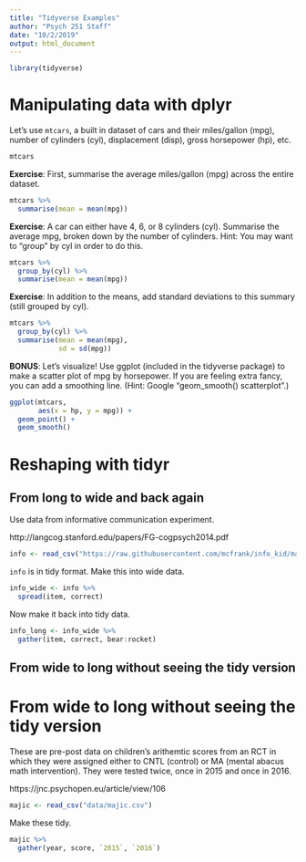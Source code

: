 ```yaml
---
title: "Tidyverse Examples"
author: "Psych 251 Staff"
date: "10/2/2019"
output: html_document
---
```


```r
library(tidyverse)
```

# Manipulating data with dplyr

Let's use `mtcars`, a built in dataset of cars and their miles/gallon (mpg), number of cylinders (cyl), displacement (disp), gross horsepower (hp), etc. 

```r
mtcars
```

**Exercise**: First, summarise the average miles/gallon (mpg) across the entire dataset. 

```r
mtcars %>%
  summarise(mean = mean(mpg))
```

**Exercise**: A car can either have 4, 6, or 8 cylinders (cyl). Summarise the average mpg, broken down by the number of cylinders. Hint: You may want to "group" by cyl in order to do this. 

```r
mtcars %>%
  group_by(cyl) %>%
  summarise(mean = mean(mpg))
```

**Exercise**: In addition to the means, add standard deviations to this summary (still grouped by cyl).

```r
mtcars %>%
  group_by(cyl) %>%
  summarise(mean = mean(mpg), 
            sd = sd(mpg))

```

**BONUS**: Let's visualize! Use ggplot (included in the tidyverse package) to make a scatter plot of mpg by horsepower. If you are feeling extra fancy, you can add a smoothing line. (Hint: Google "geom_smooth() scatterplot".)

```r
ggplot(mtcars, 
       aes(x = hp, y = mpg)) + 
  geom_point() + 
  geom_smooth() 
```



# Reshaping with tidyr

## From long to wide and back again

Use data from informative communication experiment. 

http://langcog.stanford.edu/papers/FG-cogpsych2014.pdf

```r
info <- read_csv("https://raw.githubusercontent.com/mcfrank/info_kid/master/data/info_e2_data.csv")
```

`info` is in tidy format. Make this into wide data. 

```r
info_wide <- info %>%
  spread(item, correct) 
```

Now make it back into tidy data. 

```r
info_long <- info_wide %>%
  gather(item, correct, bear:rocket)
```

## From wide to long without seeing the tidy version

# From wide to long without seeing the tidy version

These are pre-post data on children's arithemtic scores from an RCT in which they were assigned either to CNTL (control) or MA (mental abacus math intervention). They were tested twice, once in 2015 and once in 2016. 

https://jnc.psychopen.eu/article/view/106

```r
majic <- read_csv("data/majic.csv")
```

Make these tidy. 

```r
majic %>%
  gather(year, score, `2015`, `2016`)
```

